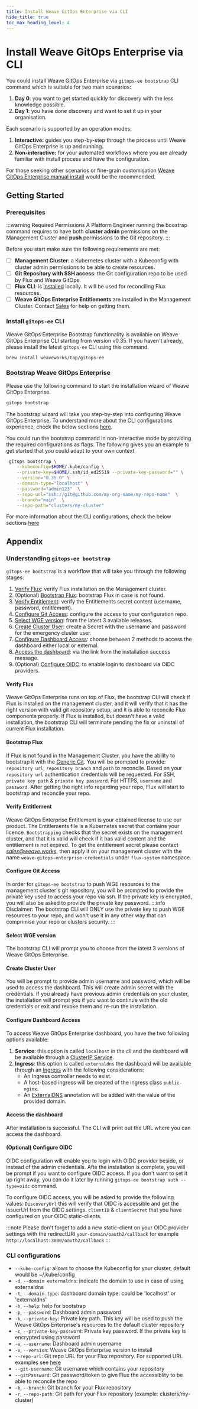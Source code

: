 ```yaml
---
title: Install Weave GitOps Enterprise via CLI
hide_title: true
toc_max_heading_level: 4
---
```




# Install Weave GitOps Enterprise via CLI

<AlphaWarning/>

You could install Weave GitOps Enterprise via `gitops-ee bootstrap` CLI command which is suitable for two main scenarios:

1. **Day 0**: you want to get started quickly for discovery with the less knowledge possible.
2. **Day 1**: you have done discovery and want to set it up in your organisation.

Each scenario is supported by an operation modes:

1. **Interactive:** guides you step-by-step through the process until Weave GitOps Enterprise is up and running.
2. **Non-interactive:** for your automated workflows where you are already familiar with install process and have the configuration.

For those seeking other scenarios or fine-grain customisation [Weave GitOps Enterprise manual install](../install-enterprise) would be the recommended.

## Getting Started

### Prerequisites

:::warning Required Permissions
A Platform Engineer running the boostrap command requires to have both **cluster admin** permissions on the Management Cluster and **push** permissions to the Git repository.
:::

Before you start make sure the following requirements are met:

- [ ] **Management Cluster**: a Kubernetes cluster with a Kubeconfig with cluster admin permissions to be able to create resources.
- [ ] **Git Repository with SSH access**: the Git configuration repo to be used by Flux and Weave GitOps.
- [ ] **Flux CLI**: is [installed](https://fluxcd.io/flux/installation/#install-the-flux-cli) locally. It will be used for reconciling Flux resources.
- [ ] **Weave GitOps Enterprise Entitlements** are installed in the Management Cluster. Contact [Sales](/help-and-support/) for help on getting them.

### Install `gitops-ee` CLI

Weave GitOps Enterprise Bootstrap functionality is available on Weave GitOps Enterprise CLI starting from version v0.35. If you haven't already, please install the latest `gitops-ee` CLI using this command.

```bash
brew install weaveworks/tap/gitops-ee
```

### Bootstrap Weave GitOps Enterprise

Please use the following command to start the installation wizard of Weave GitOps Enterprise.

<Tabs groupId="getStarted" default>
   <TabItem value="interactive" label="Interactive">

   ```bash
   gitops bootstrap
   ```

   The bootstrap wizard will take you step-by-step into configuring Weave GitOps Enterprise. To understand more about the CLI configurations experience, check the below sections [here](#cli-configurations).

   </TabItem>
   <TabItem value="nonInteractive" label="Non-Interactive">

   You could run the bootstrap command in non-interactive mode by providing the required configurations as flags. The following gives you an example to get started that you could adapt to your own context

   ```bash
    gitops bootstrap \
       --kubeconfig=$HOME/.kube/config \
       --private-key=$HOME/.ssh/id_ed25519 --private-key-password="" \
       --version="0.35.0" \
       --domain-type="localhost" \
       --password="admin123"  \
       --repo-url="ssh://git@github.com/my-org-name/my-repo-name"  \
       --branch="main"  \
       --repo-path="clusters/my-cluster"
   ```
   For more information about the CLI configurations, check the below sections [here](#cli-configurations)


   </TabItem>
</Tabs>

## Appendix

### Understanding `gitops-ee bootstrap`

`gitops-ee bootstrap` is a workflow that will take you through the following stages:

1. [Verify Flux](#verifying-flux): verify Flux installation on the Management cluster.
2. (Optional) [Bootstrap Flux](#bootstrap-flux): bootstrap Flux in case is not found.
3. [Verify Entitlement](#verifying-entitlement): verify the Entitlements secret content (username, password, entitlement).
4. [Configure Git Access](#configure-git-access): configure the access to your configuration repo.
5. [Select WGE version](#selecting-wge-version): from the latest 3 available releases.
6. [Create Cluster User](#create-cluster-user): create a Secret with the username and password for the emergency cluster user.
7. [Configure Dashboard Access](#configure-dashboard-access): choose between 2 methods to access the dashboard either local or external.
8. [Access the dashboard](#access-the-dashboard): via the link from the installation success message.
9. (Optional) [Configure OIDC](#configure-oidc): to enable login to dashboard via OIDC providers.

#### Verify Flux

Weave GitOps Enterprise runs on top of Flux, the bootstrap CLI will check if Flux is installed on the management cluster, and it will verify that it has the right version with valid git repository setup, and it is able to reconcile Flux components properly.
If Flux is installed, but doesn't have a valid installation, the bootstrap CLI will terminate pending the fix or uninstall of current Flux installation.

#### Bootstrap Flux

If Flux is not found in the Management Cluster, you have the ability to bootstrap it with the [Generic Git](https://fluxcd.io/flux/installation/bootstrap/generic-git-server/).
You will be prompted to provide: `repository url`, `repository branch` and `path` to reconcile. Based on your `repository url` authentication credentials will be requested.
For SSH, `private key path` & `private key password`. For HTTPS, `username` and  `password`. After getting the right info regarding your repo, Flux will start to bootstrap and reconcile your repo.

#### Verify Entitlement

Weave GitOps Enterprise Entitlement is your obtained license to use our product. The Entitlements file is a Kubernetes secret that contains your licence.
`Bootstrapping` checks that the secret exists on the management cluster, and that it is valid will check if it has valid content and the entitlement is not expired.
To get the entitlement secret please contact *sales@weave.works*, then apply it on your management cluster with the name `weave-gitops-enterprise-credentials` under `flux-system` namespace.

#### Configure Git Access

In order for `gitops-ee bootstrap` to push WGE resources to the management cluster's git repository, you will be prompted to provide the private key used to access your repo via ssh. If the private key is encrypted, you will also be asked to provide the private key password.
:::info
Disclaimer: The bootstrap CLI will ONLY use the private key to push WGE resources to your repo, and won't use it in any other way that can comprimise your repo or clusters security.
:::

#### Select WGE version

The bootstrap CLI will prompt you to choose from the latest 3 versions of Weave GitOps Enterprise.

#### Create Cluster User

You will be prompt to provide admin username and password, which will be used to access the dashboard. This will create admin secret with the credentials. If you already have previous admin credentials on your cluster, the installation will prompt you if you want to continue with the old credentials or exit and revoke them and re-run the installation.

#### Configure Dashboard Access
To access Weave GitOps Enterprise dashboard, you have the two following options available:

1. **Service**: this option is called `localhost` in the cli and the dashboard will be available through a [ClusterIP Service](https://kubernetes.io/docs/concepts/services-networking/service/#type-clusterip).
2. **Ingress**: this option is called `externaldns` the dashboard will be available through an [Ingress](https://kubernetes.io/docs/concepts/services-networking/ingress/) with the following considerations:
    - An Ingress controller needs to exist.
    - A host-based ingress will be created of the ingress class `public-nginx`.
    - An [ExternalDNS](https://github.com/kubernetes-sigs/external-dns) annotation will be added with the value of the provided domain.

#### Access the dashboard

After installation is successful. The CLI will print out the URL where you can access the dashboard.

#### (Optional) Configure OIDC

OIDC configuration will enable you to login with OIDC provider beside, or instead of the admin credentials. Afte the installation is complete, you will be prompt if you want to configure OIDC access. If you don't want to set it up right away, you can do it later by running `gitops-ee bootstrap auth --type=oidc` command.

To configure OIDC access, you will be asked to provide the following values:
`DiscoveryUrl` this will verify that OIDC is accessible and get the issuerUrl from the OIDC settings.
`clientID` & `clientSecret` that you have configured on your OIDC static-clients.

:::note
Please don't forget to add a new static-client on your OIDC provider settings with the redirectURI `your-domain/oauth2/callback` for example `http://localhost:3000/oauth2/callback`
:::

### CLI configurations

- `--kube-config`:                  allows to choose the Kubeconfig for your cluster, default would be ~/.kube/config
- `-d`, `--domain externaldns`:     indicate the domain to use in case of using externaldns
- `-t`, `--domain-type`:            dashboard domain type: could be 'localhost' or 'externaldns'
- `-h`, `--help`:                   help for bootstrap
- `-p`, `--password`:               Dashboard admin password
- `-k`, `--private-key`:            Private key path. This key will be used to push the Weave GitOps Enterprise's resources to the default cluster repository
- `-c`, `--private-key-password`:   Private key password. If the private key is encrypted using password
- `-u`, `--username`:               Dashboard admin username
- `-v`, `--version`:                Weave GitOps Enterprise version to install
- `--repo-url`:                     Git repo URL for your Flux repository. For supported URL examples see [here](https://fluxcd.io/flux/cmd/flux_bootstrap_git/)
- `--git-username`:                 Git username which contains your repository
- `--gitPassword`:                  Git password/token to give Flux the accessiblity to be able to reconcile the repo
- `-b`, `--branch`:                 Git branch for your Flux repository
- `-r`, `--repo-path`:              Git path for your Flux repository (example: clusters/my-cluster)

